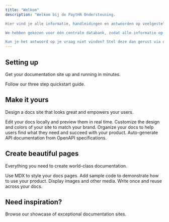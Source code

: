 ```yaml
---
title: "Welkom"
description: "Welkom bij de PaytHR Ondersteuning.

Hier vind je alle informatie, handleidingen en antwoorden op veelgestelde vragen over het gebruik van PaytHR. Of je nu in de backoffice werkt, een uitzendbureau of inlener vertegenwoordigt, of actief bent als flexwerker of freelancer – deze kennisbank helpt je snel op weg.

We hebben gekozen voor één centrale databank, zodat alle informatie op één plek beschikbaar is. Houd er wel rekening mee dat niet elke uitleg of functie relevant is voor jouw rol. De waarde van de informatie hangt af van jouw type gebruikersaccount en de onderdelen van PaytHR die je gebruikt.

Kun je het antwoord op je vraag niet vinden? Stel deze dan gerust via onze contactopties, zodat we je verder kunnen helpen en de kennisbank steeds completer maken. Zo zorgen we er samen voor dat je PaytHR optimaal kunt gebruiken."
---
```


## Setting up

Get your documentation site up and running in minutes.

<Card title="Start here" icon="rocket" horizontal href="/quickstart">
  Follow our three step quickstart guide.
</Card>

## Make it yours

Design a docs site that looks great and empowers your users.

<Columns cols={2}>
  <Card title="Edit locally" icon="pen-to-square" href="/development">
    Edit your docs locally and preview them in real time.
  </Card>
  <Card title="Customize your site" icon="palette" href="/essentials/settings">
    Customize the design and colors of your site to match your brand.
  </Card>
  <Card title="Set up navigation" icon="map" href="/essentials/navigation">
    Organize your docs to help users find what they need and succeed with your product.
  </Card>
  <Card title="API documentation" icon="terminal" href="/api-reference/introduction">
    Auto-generate API documentation from OpenAPI specifications.
  </Card>
</Columns>

## Create beautiful pages

Everything you need to create world-class documentation.

<Columns cols={2}>
  <Card title="Write with MDX" icon="pen-fancy" href="/essentials/markdown">
    Use MDX to style your docs pages.
  </Card>
  <Card title="Code samples" icon="code" href="/essentials/code">
    Add sample code to demonstrate how to use your product.
  </Card>
  <Card title="Images" icon="image" href="/essentials/images">
    Display images and other media.
  </Card>
  <Card title="Reusable snippets" icon="recycle" href="/essentials/reusable-snippets">
    Write once and reuse across your docs.
  </Card>
</Columns>

## Need inspiration?

<Card title="See complete examples" icon="stars" href="https://mintlify.com/customers">
  Browse our showcase of exceptional documentation sites.
</Card>
